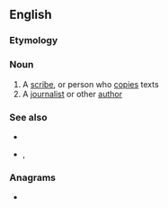 {{also|Penman}}
==English==

===Etymology===
{{suffix|en|pen|man}}

===Noun===
{{en-noun|penmen}}

# A [[scribe]], or person who [[copy|copies]] texts
# A [[journalist]] or other [[author]]

===See also===
* {{l|en|penmanship}}
* {{l|en|penwoman}}, {{l|en|penwomanship}}

===Anagrams===
* {{anagrams|en|a=aemnnp|Nepman|pan men|panmen}}